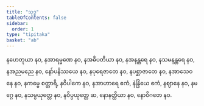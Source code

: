```yaml
---
title: "သုဒ္ဓ"
tableOfContents: false
sidebar:
  order: 1
type: "tipitaka"
basket: "ab"
---
```



<DynamicBreadcrumb />

<Division number="252">

<Paragraph number="2940">
နဟေတုယာ နဝ, နအာရမ္မဏေ နဝ, နအဓိပတိယာ နဝ, နအနန္တရေ နဝ, နသမနန္တရေ နဝ, နအညမညေ နဝ, နော်ပနိဿယေ နဝ, နပုရေဇာတေ နဝ, နပစ္ဆာဇာတေ နဝ, နအာသေဝနေ နဝ, နကမ္မေ စတ္တာရိ, နဝိပါကေ နဝ, နအာဟာရေ ဧကံ, နဲန္ဒြိယေ ဧကံ, နဈာနေ နဝ, နမဂ္ဂေ နဝ, နသမ္ပယုတ္တေ နဝ, နဝိပ္ပယုတ္တေ ဆ, နောနတ္ထိယာ နဝ, နောဝိဂတေ နဝ.
</Paragraph>
</Division>